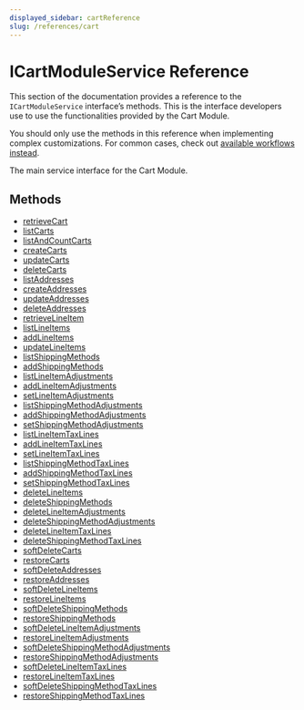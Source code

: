 ```yaml
---
displayed_sidebar: cartReference
slug: /references/cart
---
```



# ICartModuleService Reference

This section of the documentation provides a reference to the `ICartModuleService` interface’s methods. This is the interface developers use to use the functionalities provided by the Cart Module.

<Note>

You should only use the methods in this reference when implementing complex customizations. For common cases, check out [available workflows instead](/medusa-workflows-reference).

</Note>

The main service interface for the Cart Module.

## Methods

- [retrieveCart](../../ICartModuleService/methods/cart.ICartModuleService.retrieveCart/page.mdx)
- [listCarts](../../ICartModuleService/methods/cart.ICartModuleService.listCarts/page.mdx)
- [listAndCountCarts](../../ICartModuleService/methods/cart.ICartModuleService.listAndCountCarts/page.mdx)
- [createCarts](../../ICartModuleService/methods/cart.ICartModuleService.createCarts/page.mdx)
- [updateCarts](../../ICartModuleService/methods/cart.ICartModuleService.updateCarts/page.mdx)
- [deleteCarts](../../ICartModuleService/methods/cart.ICartModuleService.deleteCarts/page.mdx)
- [listAddresses](../../ICartModuleService/methods/cart.ICartModuleService.listAddresses/page.mdx)
- [createAddresses](../../ICartModuleService/methods/cart.ICartModuleService.createAddresses/page.mdx)
- [updateAddresses](../../ICartModuleService/methods/cart.ICartModuleService.updateAddresses/page.mdx)
- [deleteAddresses](../../ICartModuleService/methods/cart.ICartModuleService.deleteAddresses/page.mdx)
- [retrieveLineItem](../../ICartModuleService/methods/cart.ICartModuleService.retrieveLineItem/page.mdx)
- [listLineItems](../../ICartModuleService/methods/cart.ICartModuleService.listLineItems/page.mdx)
- [addLineItems](../../ICartModuleService/methods/cart.ICartModuleService.addLineItems/page.mdx)
- [updateLineItems](../../ICartModuleService/methods/cart.ICartModuleService.updateLineItems/page.mdx)
- [listShippingMethods](../../ICartModuleService/methods/cart.ICartModuleService.listShippingMethods/page.mdx)
- [addShippingMethods](../../ICartModuleService/methods/cart.ICartModuleService.addShippingMethods/page.mdx)
- [listLineItemAdjustments](../../ICartModuleService/methods/cart.ICartModuleService.listLineItemAdjustments/page.mdx)
- [addLineItemAdjustments](../../ICartModuleService/methods/cart.ICartModuleService.addLineItemAdjustments/page.mdx)
- [setLineItemAdjustments](../../ICartModuleService/methods/cart.ICartModuleService.setLineItemAdjustments/page.mdx)
- [listShippingMethodAdjustments](../../ICartModuleService/methods/cart.ICartModuleService.listShippingMethodAdjustments/page.mdx)
- [addShippingMethodAdjustments](../../ICartModuleService/methods/cart.ICartModuleService.addShippingMethodAdjustments/page.mdx)
- [setShippingMethodAdjustments](../../ICartModuleService/methods/cart.ICartModuleService.setShippingMethodAdjustments/page.mdx)
- [listLineItemTaxLines](../../ICartModuleService/methods/cart.ICartModuleService.listLineItemTaxLines/page.mdx)
- [addLineItemTaxLines](../../ICartModuleService/methods/cart.ICartModuleService.addLineItemTaxLines/page.mdx)
- [setLineItemTaxLines](../../ICartModuleService/methods/cart.ICartModuleService.setLineItemTaxLines/page.mdx)
- [listShippingMethodTaxLines](../../ICartModuleService/methods/cart.ICartModuleService.listShippingMethodTaxLines/page.mdx)
- [addShippingMethodTaxLines](../../ICartModuleService/methods/cart.ICartModuleService.addShippingMethodTaxLines/page.mdx)
- [setShippingMethodTaxLines](../../ICartModuleService/methods/cart.ICartModuleService.setShippingMethodTaxLines/page.mdx)
- [deleteLineItems](../../ICartModuleService/methods/cart.ICartModuleService.deleteLineItems/page.mdx)
- [deleteShippingMethods](../../ICartModuleService/methods/cart.ICartModuleService.deleteShippingMethods/page.mdx)
- [deleteLineItemAdjustments](../../ICartModuleService/methods/cart.ICartModuleService.deleteLineItemAdjustments/page.mdx)
- [deleteShippingMethodAdjustments](../../ICartModuleService/methods/cart.ICartModuleService.deleteShippingMethodAdjustments/page.mdx)
- [deleteLineItemTaxLines](../../ICartModuleService/methods/cart.ICartModuleService.deleteLineItemTaxLines/page.mdx)
- [deleteShippingMethodTaxLines](../../ICartModuleService/methods/cart.ICartModuleService.deleteShippingMethodTaxLines/page.mdx)
- [softDeleteCarts](../../ICartModuleService/methods/cart.ICartModuleService.softDeleteCarts/page.mdx)
- [restoreCarts](../../ICartModuleService/methods/cart.ICartModuleService.restoreCarts/page.mdx)
- [softDeleteAddresses](../../ICartModuleService/methods/cart.ICartModuleService.softDeleteAddresses/page.mdx)
- [restoreAddresses](../../ICartModuleService/methods/cart.ICartModuleService.restoreAddresses/page.mdx)
- [softDeleteLineItems](../../ICartModuleService/methods/cart.ICartModuleService.softDeleteLineItems/page.mdx)
- [restoreLineItems](../../ICartModuleService/methods/cart.ICartModuleService.restoreLineItems/page.mdx)
- [softDeleteShippingMethods](../../ICartModuleService/methods/cart.ICartModuleService.softDeleteShippingMethods/page.mdx)
- [restoreShippingMethods](../../ICartModuleService/methods/cart.ICartModuleService.restoreShippingMethods/page.mdx)
- [softDeleteLineItemAdjustments](../../ICartModuleService/methods/cart.ICartModuleService.softDeleteLineItemAdjustments/page.mdx)
- [restoreLineItemAdjustments](../../ICartModuleService/methods/cart.ICartModuleService.restoreLineItemAdjustments/page.mdx)
- [softDeleteShippingMethodAdjustments](../../ICartModuleService/methods/cart.ICartModuleService.softDeleteShippingMethodAdjustments/page.mdx)
- [restoreShippingMethodAdjustments](../../ICartModuleService/methods/cart.ICartModuleService.restoreShippingMethodAdjustments/page.mdx)
- [softDeleteLineItemTaxLines](../../ICartModuleService/methods/cart.ICartModuleService.softDeleteLineItemTaxLines/page.mdx)
- [restoreLineItemTaxLines](../../ICartModuleService/methods/cart.ICartModuleService.restoreLineItemTaxLines/page.mdx)
- [softDeleteShippingMethodTaxLines](../../ICartModuleService/methods/cart.ICartModuleService.softDeleteShippingMethodTaxLines/page.mdx)
- [restoreShippingMethodTaxLines](../../ICartModuleService/methods/cart.ICartModuleService.restoreShippingMethodTaxLines/page.mdx)
